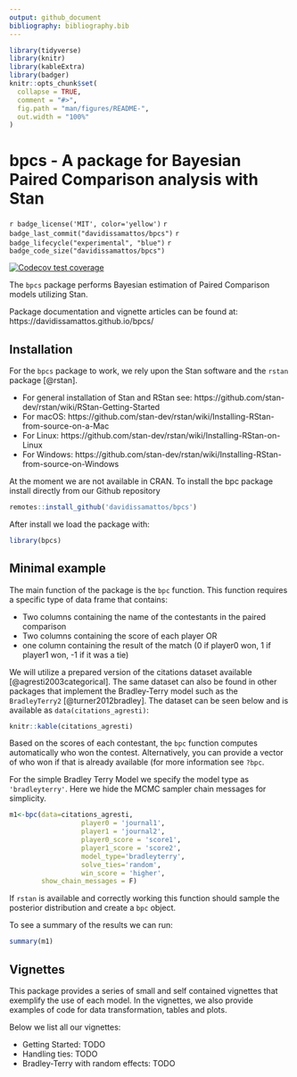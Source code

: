 ```yaml
---
output: github_document
bibliography: bibliography.bib
---
```


<!-- README.md is generated from README.Rmd. Please edit that file -->

```r
library(tidyverse)
library(knitr)
library(kableExtra)
library(badger)
knitr::opts_chunk$set(
  collapse = TRUE,
  comment = "#>",
  fig.path = "man/figures/README-",
  out.width = "100%"
)
```

# bpcs - A package for Bayesian Paired Comparison analysis with Stan

<!-- badges: start -->
`r badge_license('MIT', color='yellow')`
`r badge_last_commit("davidissamattos/bpcs")`
`r badge_lifecycle("experimental", "blue")`
`r badge_code_size("davidissamattos/bpcs")`

[![Codecov test coverage](https://codecov.io/gh/davidissamattos/bpcs/branch/master/graph/badge.svg)](https://codecov.io/gh/davidissamattos/bpcs?branch=master)
<!-- badges: end -->

The `bpcs` package performs Bayesian estimation of Paired Comparison models utilizing Stan. 

Package documentation and vignette articles can be found at: https://davidissamattos.github.io/bpcs/


## Installation

For the `bpcs` package to work, we rely upon the Stan software and the `rstan` package [@rstan]. 

* For general installation of Stan and RStan see: https://github.com/stan-dev/rstan/wiki/RStan-Getting-Started
* For macOS: https://github.com/stan-dev/rstan/wiki/Installing-RStan-from-source-on-a-Mac
* For Linux: https://github.com/stan-dev/rstan/wiki/Installing-RStan-on-Linux
* For Windows: https://github.com/stan-dev/rstan/wiki/Installing-RStan-from-source-on-Windows 

At the moment we are not available in CRAN. To install the bpc package install directly from our Github repository

```r
remotes::install_github('davidissamattos/bpcs')
```

After install we load the package with:
```r
library(bpcs)
```


## Minimal example

The main function of the package is the `bpc` function. This function requires a specific type of data frame that contains:

* Two columns containing the name of the contestants in the paired comparison
* Two columns containing the score of each player OR 
* one column containing the result of the match (0 if player0 won, 1 if player1 won, -1 if it was a tie)

We will utilize a prepared version of the citations dataset available [@agresti2003categorical]. The same dataset can also be found in other packages that implement the Bradley-Terry model such as the `BradleyTerry2` [@turner2012bradley]. The dataset can be seen below and is available as `data(citations_agresti)`:

```r
knitr::kable(citations_agresti)
```

Based on the scores of each contestant, the `bpc` function computes automatically who won the contest. Alternatively, you can provide a vector of who won if that is already available (for more information see `?bpc`.


For the simple Bradley Terry Model we specify the model type as `'bradleyterry'`. Here we hide the MCMC sampler chain messages for simplicity. 

```r
m1<-bpc(data=citations_agresti,
                  player0 = 'journal1',
                  player1 = 'journal2',
                  player0_score = 'score1',
                  player1_score = 'score2',
                  model_type='bradleyterry',
                  solve_ties='random',
                  win_score = 'higher',
        show_chain_messages = F)
```

If `rstan` is available and correctly working this function should sample the posterior distribution and create a `bpc` object.

To see a summary of the results we can run:

```r
summary(m1)
```


## Vignettes

This package provides a series of small and self contained vignettes that exemplify the use of each model. In the vignettes, we also provide examples of code for data transformation, tables and plots.

Below we list all our vignettes:

* Getting Started: TODO
* Handling ties: TODO
* Bradley-Terry with random effects: TODO
